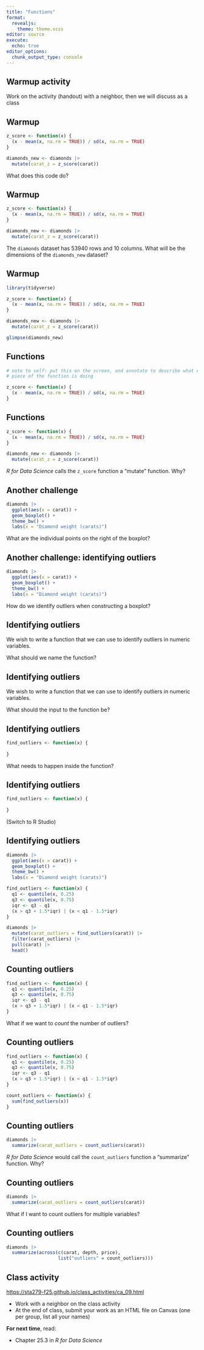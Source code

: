 ```yaml
---
title: "Functions"
format: 
  revealjs:
    theme: theme.scss
editor: source
execute: 
  echo: true
editor_options: 
  chunk_output_type: console
---
```


## Warmup activity

Work on the activity (handout) with a neighbor, then we will discuss as a class

## Warmup

```r
z_score <- function(x) {
  (x - mean(x, na.rm = TRUE)) / sd(x, na.rm = TRUE)
}

diamonds_new <- diamonds |>
  mutate(carat_z = z_score(carat))
```

What does this code do?

## Warmup

```r
z_score <- function(x) {
  (x - mean(x, na.rm = TRUE)) / sd(x, na.rm = TRUE)
}

diamonds_new <- diamonds |>
  mutate(carat_z = z_score(carat))
```

The `diamonds` dataset has 53940 rows and 10 columns. What will be the dimensions of the `diamonds_new` dataset?

## Warmup

```r
library(tidyverse)
```

```r
z_score <- function(x) {
  (x - mean(x, na.rm = TRUE)) / sd(x, na.rm = TRUE)
}

diamonds_new <- diamonds |>
  mutate(carat_z = z_score(carat))

glimpse(diamonds_new)
```

## Functions

```r
# note to self: put this on the screen, and annotate to describe what each
# piece of the function is doing
```


```r
z_score <- function(x) {
  (x - mean(x, na.rm = TRUE)) / sd(x, na.rm = TRUE)
}
```


## Functions

```r
z_score <- function(x) {
  (x - mean(x, na.rm = TRUE)) / sd(x, na.rm = TRUE)
}

diamonds_new <- diamonds |>
  mutate(carat_z = z_score(carat))
```

*R for Data Science* calls the `z_score` function a "mutate" function. Why?

## Another challenge

```r
diamonds |>
  ggplot(aes(x = carat)) +
  geom_boxplot() +
  theme_bw() +
  labs(x = "Diamond weight (carats)")
```

What are the individual points on the right of the boxplot?

## Another challenge: identifying outliers

```r
diamonds |>
  ggplot(aes(x = carat)) +
  geom_boxplot() +
  theme_bw() +
  labs(x = "Diamond weight (carats)")
```

How do we identify outliers when constructing a boxplot?

## Identifying outliers

We wish to write a function that we can use to identify outliers in numeric variables.

What should we name the function?

## Identifying outliers

We wish to write a function that we can use to identify outliers in numeric variables.

What should the input to the function be?

## Identifying outliers

```r
find_outliers <- function(x) {
  
}
```

What needs to happen inside the function?

## Identifying outliers

```r
find_outliers <- function(x) {
  
}
```

(Switch to R Studio)

## Identifying outliers

```r
diamonds |>
  ggplot(aes(x = carat)) +
  geom_boxplot() +
  theme_bw() +
  labs(x = "Diamond weight (carats)")

find_outliers <- function(x) {
  q1 <- quantile(x, 0.25)
  q3 <- quantile(x, 0.75)
  iqr <- q3 - q1
  (x > q3 + 1.5*iqr) | (x < q1 - 1.5*iqr)
}
```

```r
diamonds |>
  mutate(carat_outliers = find_outliers(carat)) |>
  filter(carat_outliers) |>
  pull(carat) |>
  head()
```


## Counting outliers

```r
find_outliers <- function(x) {
  q1 <- quantile(x, 0.25)
  q3 <- quantile(x, 0.75)
  iqr <- q3 - q1
  (x > q3 + 1.5*iqr) | (x < q1 - 1.5*iqr)
}
```

What if we want to *count* the number of outliers?

## Counting outliers

```r
find_outliers <- function(x) {
  q1 <- quantile(x, 0.25)
  q3 <- quantile(x, 0.75)
  iqr <- q3 - q1
  (x > q3 + 1.5*iqr) | (x < q1 - 1.5*iqr)
}

count_outliers <- function(x) {
  sum(find_outliers(x))
}
```

## Counting outliers

```r
diamonds |>
  summarize(carat_outliers = count_outliers(carat))
```

*R for Data Science* would call the `count_outliers` function a "summarize" function. Why?

## Counting outliers

```r
diamonds |>
  summarize(carat_outliers = count_outliers(carat))
```

What if I want to count outliers for multiple variables?

## Counting outliers

```r
diamonds |>
  summarize(across(c(carat, depth, price),
                   list("outliers" = count_outliers)))
```


## Class activity

[https://sta279-f25.github.io/class_activities/ca_09.html](https://sta279-f25.github.io/class_activities/ca_09.html)

* Work with a neighbor on the class activity
* At the end of class, submit your work as an HTML file on Canvas (one per group, list all your names)


**For next time**, read:

* Chapter 25.3 in *R for Data Science*






